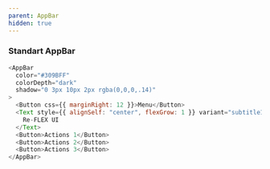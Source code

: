 ```yaml
---
parent: AppBar
hidden: true
---
```



### Standart AppBar

```js live=true column=true
<AppBar
  color="#309BFF"
  colorDepth="dark"
  shadow="0 3px 10px 2px rgba(0,0,0,.14)"
>
  <Button css={{ marginRight: 12 }}>Menu</Button>
  <Text style={{ alignSelf: "center", flexGrow: 1 }} variant="subtitle1">
    Re-FLEX UI
  </Text>
  <Button>Actions 1</Button>
  <Button>Actions 2</Button>
  <Button>Actions 3</Button>
</AppBar>
```
